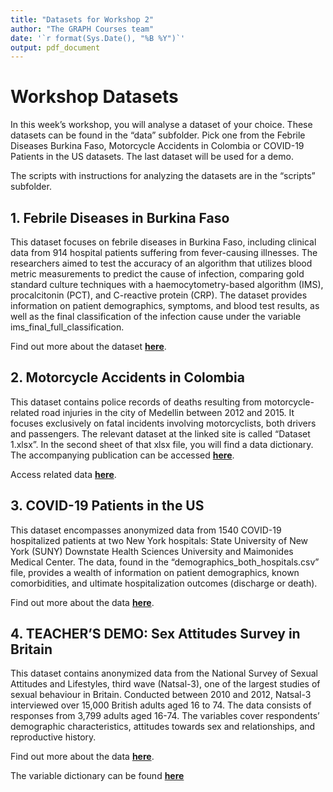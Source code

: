 ```yaml
---
title: "Datasets for Workshop 2"
author: "The GRAPH Courses team"
date: '`r format(Sys.Date(), "%B %Y")`'
output: pdf_document
---
```


# Workshop Datasets

In this week's workshop, you will analyse a dataset of your choice. These datasets can be found in the "data" subfolder. Pick one from the Febrile Diseases Burkina Faso, Motorcycle Accidents in Colombia or COVID-19 Patients in the US datasets. The last dataset will be used for a demo.

The scripts with instructions for analyzing the datasets are in the "scripts" subfolder.

## 1. Febrile Diseases in Burkina Faso

This dataset focuses on febrile diseases in Burkina Faso, including clinical data from 914 hospital patients suffering from fever-causing illnesses. The researchers aimed to test the accuracy of an algorithm that utilizes blood metric measurements to predict the cause of infection, comparing gold standard culture techniques with a haemocytometry-based algorithm (IMS), procalcitonin (PCT), and C-reactive protein (CRP). The dataset provides information on patient demographics, symptoms, and blood test results, as well as the final classification of the infection cause under the variable ims_final_full_classification.

Find out more about the dataset [**here**](https://tinyurl.com/febrile-diseases-burkina-faso).

## 2. Motorcycle Accidents in Colombia

This dataset contains police records of deaths resulting from motorcycle-related road injuries in the city of Medellin between 2012 and 2015. It focuses exclusively on fatal incidents involving motorcyclists, both drivers and passengers. The relevant dataset at the linked site is called "Dataset 1.xlsx". In the second sheet of that xlsx file, you will find a data dictionary. The accompanying publication can be accessed [**here**](https://journals.plos.org/plosone/article?id=10.1371/journal.pone.0256758).

Access related data [**here**](https://tinyurl.com/motorcycle-accidents-colombia).

## 3. COVID-19 Patients in the US

This dataset encompasses anonymized data from 1540 COVID-19 hospitalized patients at two New York hospitals: State University of New York (SUNY) Downstate Health Sciences University and Maimonides Medical Center. The data, found in the "demographics_both_hospitals.csv" file, provides a wealth of information on patient demographics, known comorbidities, and ultimate hospitalization outcomes (discharge or death).

Find out more about the data [**here**](https://tinyurl.com/covid-19-united-states).

## 4. TEACHER'S DEMO: Sex Attitudes Survey in Britain

This dataset contains anonymized data from the National Survey of Sexual Attitudes and Lifestyles, third wave (Natsal-3), one of the largest studies of sexual behaviour in Britain. Conducted between 2010 and 2012, Natsal-3 interviewed over 15,000 British adults aged 16 to 74. The data consists of responses from 3,799 adults aged 16-74. The variables cover respondents' demographic characteristics, attitudes towards sex and relationships, and reproductive history.

Find out more about the data [**here**](https://tinyurl.com/sex-attitudes-survey-uk).

The variable dictionary can be found [**here**](https://tinyurl.com/sex-attitudes-survey-uk)
